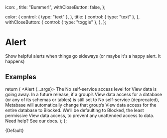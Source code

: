 
  icon: <Icon name="warning" />,
  title: "Bummer!",
  withCloseButton: false,
};

  color: {
    control: { type: "text" },
  },
  title: {
    control: { type: "text" },
  },
  withCloseButton: {
    control: { type: "toggle" },
  },
};

<Meta
  title="Feedback/Alert"
  component={Alert}
  args={args}
  argTypes={argTypes}
/>

# Alert

Show helpful alerts when things go sideways (or maybe it's a happy alert. It happens)

## Examples

  return (
    <Alert {...args}>
      <Text>The No self-service access level for View data is going away.</Text>
      <Text>
        In a future release, if a group’s View data access for a database (or
        any of its schemas or tables) is still set to No self-service
        (deprecated), Metabase will automatically change that group’s View data
        access for the entire database to Blocked. We’ll be defaulting to
        Blocked, the least permissive View data access, to prevent any
        unattended access to data. Need help? See our docs.
      </Text>
    </Alert>
  );
};


<Canvas>
  <Story name="Default">{Default}</Story>
</Canvas>
